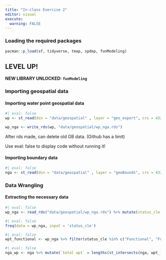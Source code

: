 ```yaml
---
title: "In-class Exercise 2"
editor: visual
execute:
  warning: FALSE
---
```


### Loading the required packages

```r
pacman::p_load(sf, tidyverse, tmap, spdep, funModeling)
```

::: callout-important
## LEVEL UP!

**NEW LIBRARY UNLOCKED: `funModeling`**
:::

### Importing geospatial data

#### Importing water point geospatial data

```r
#| eval: false
wp <- st_read(dsn = "data/geospatial" , layer = "geo_export", crs = 4326) %>% filter(clean_coun == "Nigeria")

wp_nga <- write_rds(wp, "data/geospatial/wp_nga.rds")
```

After rds made, can delete old GB data. (Github has a limit)

Use eval: false to display code without running it!

#### Importing boundary data

```r
#| eval: false
nga <- st_read(dsn = "data/geospatial" , layer = "geoBounds", crs = 4326) 
```

### Data Wrangling

#### Extracting the necessary data

```r
#| eval: false
wp_nga <- read_rds("data/geospatial/wp_nga.rds") %>% mutate(status_cle = replace_na(status_cle, "Unknown"))
```

```r
#| eval: false
freq(data = wp_nga, input = 'status_cle')
```

```r
#| eval: false
wpt_functional <- wp_nga %>% filter(status_cle %in% c("Functional", "Functional but not in use", "Functional but needs repair"))
```

```r
#| eval: false
nga_wp <- nga %>% mutate(`total wpt` = lengths(st_intersects(nga, wpt_)))
```
